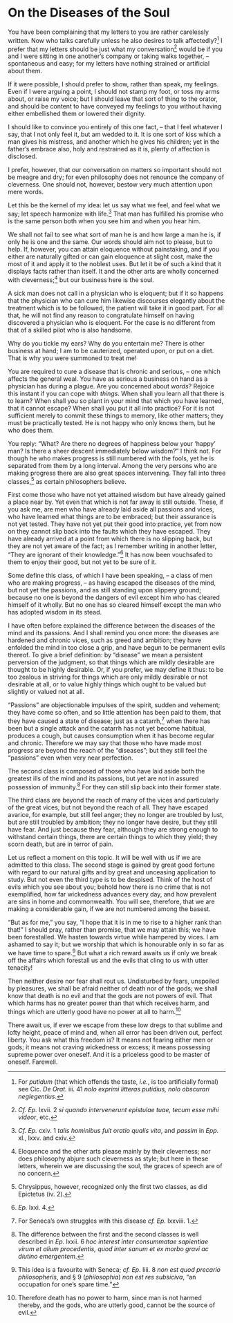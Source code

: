 # On the Diseases of the Soul

You have been complaining that my letters to you are rather carelessly written.
Now who talks carefully unless he also desires to talk affectedly?[^75-1]
I prefer that my letters should be just what my conversation[^75-2] would be if you and I were sitting in one another's company or taking walks together, -- spontaneous and easy; for my letters have nothing strained or artificial about them.

If it were possible, I should prefer to show, rather than speak, my feelings.
Even if I were arguing a point, I should not stamp my foot, or toss my arms about, or raise my voice; but I should leave that sort of thing to the orator, and should be content to have conveyed my feelings to you without having either embellished them or lowered their dignity.

I should like to convince you entirely of this one fact, -- that I feel whatever I say, that I not only feel it, but am wedded to it.
It is one sort of kiss which a man gives his mistress, and another which he gives his children; yet in the father's embrace also, holy and restrained as it is, plenty of affection is disclosed.

I prefer, however, that our conversation on matters so important should not be meagre and dry; for even philosophy does not renounce the company of cleverness.
One should not, however, bestow very much attention upon mere words.

Let this be the kernel of my idea: let us say what we feel, and feel what we say; let speech harmonize with life.[^75-3]
That man has fulfilled his promise who is the same person both when you see him and when you hear him.

We shall not fail to see what sort of man he is and how large a man he is, if only he is one and the same.
Our words should aim not to please, but to help.
If, however, you can attain eloquence without painstaking, and if you either are naturally gifted or can gain eloquence at slight cost, make the most of it and apply it to the noblest uses.
But let it be of such a kind that it displays facts rather than itself.
It and the other arts are wholly concerned with cleverness;[^75-4] but our business here is the soul.

A sick man does not call in a physician who is eloquent; but if it so happens that the physician who can cure him likewise discourses elegantly about the treatment which is to be followed, the patient will take it in good part.
For all that, he will not find any reason to congratulate himself on having discovered a physician who is eloquent.
For the case is no different from that of a skilled pilot who is also handsome.

Why do you tickle my ears?
Why do you entertain me?
There is other business at hand; I am to be cauterized, operated upon, or put on a diet.
That is why you were summoned to treat me!

You are required to cure a disease that is chronic and serious, -- one which affects the general weal.
You have as serious a business on hand as a physician has during a plague.
Are you concerned about *words*?
Rejoice this instant if you can cope with *things*.
When shall you learn all that there is to learn?
When shall you so plant in your mind that which you have learned, that it cannot escape?
When shall you put it all into practice?
For it is not sufficient merely to commit these things to memory, like other matters; they must be practically tested.
He is not happy who only knows them, but he who does them.

You reply: "What?
Are there no degrees of happiness below your 'happy' man?
Is there a sheer descent immediately below wisdom?"
I think not.
For though he who makes progress is still numbered with the fools, yet he is separated from them by a long interval.
Among the very persons who are making progress there are also great spaces intervening.
They fall into three classes,[^75-5] as certain philosophers believe.

First come those who have not yet attained wisdom but have already gained a place near by.
Yet even that which is not far away is still outside.
These, if you ask me, are men who have already laid aside all passions and vices, who have learned what things are to be embraced; but their assurance is not yet tested.
They have not yet put their good into practice, yet from now on they cannot slip back into the faults which they have escaped.
They have already arrived at a point from which there is no slipping back, but they are not yet aware of the fact; as I remember writing in another letter, "They are ignorant of their knowledge."[^75-6]
It has now been vouchsafed to them to enjoy their good, but not yet to be sure of it.

Some define this class, of which I have been speaking, -- a class of men who are making progress, -- as having escaped the diseases of the mind, but not yet the passions, and as still standing upon slippery ground; because no one is beyond the dangers of evil except him who has cleared himself of it wholly.
But no one has so cleared himself except the man who has adopted wisdom in its stead.

I have often before explained the difference between the diseases of the mind and its passions.
And I shall remind you once more: the diseases are hardened and chronic vices, such as greed and ambition; they have enfolded the mind in too close a grip, and have begun to be permanent evils thereof.
To give a brief definition: by "disease" we mean a persistent perversion of the judgment, so that things which are mildly desirable are thought to be highly desirable.
Or, if you prefer, we may define it thus: to be too zealous in striving for things which are only mildly desirable or not desirable at all, or to value highly things which ought to be valued but slightly or valued not at all.

"Passions" are objectionable impulses of the spirit, sudden and vehement; they have come so often, and so little attention has been paid to them, that they have caused a state of disease; just as a catarrh,[^75-7] when there has been but a single attack and the catarrh has not yet become habitual, produces a cough, but causes consumption when it has become regular and chronic.
Therefore we may say that those who have made most progress are beyond the reach of the "diseases"; but they still feel the "passions" even when very near perfection.

The second class is composed of those who have laid aside both the greatest ills of the mind and its passions, but yet are not in assured possession of immunity.[^75-8]
For they can still slip back into their former state.

The third class are beyond the reach of many of the vices and particularly of the great vices, but not beyond the reach of all.
They have escaped avarice, for example, but still feel anger; they no longer are troubled by lust, but are still troubled by ambition; they no longer have desire, but they still have fear.
And just because they fear, although they are strong enough to withstand certain things, there are certain things to which they yield; they scorn death, but are in terror of pain.

Let us reflect a moment on this topic.
It will be well with us if we are admitted to this class.
The second stage is gained by great good fortune with regard to our natural gifts and by great and unceasing application to study.
But not even the third type is to be despised.
Think of the host of evils which you see about you; behold how there is no crime that is not exemplified, how far wickedness advances every day, and how prevalent are sins in home and commonwealth.
You will see, therefore, that we are making a considerable gain, if we are not numbered among the basest.

"But as for me," you say, "I hope that it is in me to rise to a higher rank than that!"
I should pray, rather than promise, that we may attain this; we have been forestalled.
We hasten towards virtue while hampered by vices.
I am ashamed to say it; but we worship that which is honourable only in so far as we have time to spare.[^75-9]
But what a rich reward awaits us if only we break off the affairs which forestall us and the evils that cling to us with utter tenacity!

Then neither desire nor fear shall rout us.
Undisturbed by fears, unspoiled by pleasures, we shall be afraid neither of death nor of the gods; we shall know that death is no evil and that the gods are not powers of evil.
That which harms has no greater power than that which receives harm, and things which are utterly good have no power at all to harm.[^75-10]

There await us, if ever we escape from these low dregs to that sublime and lofty height, peace of mind and, when all error has been driven out, perfect liberty.
You ask what this freedom is?
It means not fearing either men or gods; it means not craving wickedness or excess; it means possessing supreme power over oneself.
And it is a priceless good to be master of oneself.
Farewell.

[^75-1]: For *putidum* (that which offends the taste, *i.e.*, is too artificially formal) see Cic. *De Orat.* iii. 41 *nolo exprimi litteras putidius, nolo obscurari neglegentius*.

[^75-2]: *Cf.* *Ep.* lxvii. 2 *si quando intervenerunt epistulae tuae, tecum esse mihi videor*, etc.

[^75-3]: *Cf.* *Ep.* cxiv. 1 *talis hominibus fuit oratio qualis vita*, and *passim* in *Epp.* xl., lxxv. and cxiv.

[^75-4]: Eloquence and the other arts please mainly by their cleverness; nor does philosophy abjure such cleverness as style; but here in these letters, wherein we are discussing the soul, the graces of speech are of no concern.

[^75-5]: Chrysippus, however, recognized only the first two classes, as did Epictetus (iv. 2).

[^75-6]: *Ep.* lxxi. 4.

[^75-7]: For Seneca's own struggles with this disease *cf.* *Ep.* lxxviii. 1.

[^75-8]: The difference between the first and the second classes is well described in *Ep.* lxxii. 6 *hoc interest inter consummatae sapientiae virum et alium procedentis, quod inter sanum et ex morbo gravi ac diutino emergentem*.

[^75-9]: This idea is a favourite with Seneca; *cf.* *Ep.* liii. 8 *non est quod precario philosopheris*, and § 9 (*philosophia*) *non est res subsiciva*, "an occupation for one's spare time."

[^75-10]: Therefore death has no power to harm, since man is not harmed thereby, and the gods, who are utterly good, cannot be the source of evil.